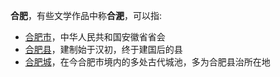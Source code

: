 '''合肥'''，有些文学作品中称'''合淝'''，可以指:
*[[合肥市|合肥市]]，中华人民共和国安徽省省会
*[[合肥县|合肥县]]，建制始于汉初，终于建国后的县
*[[合肥城|合肥城]]，在今合肥市境内的多处古代城池，多为合肥县治所在地

{{disambig|Cat=二字中国地名消歧义|L}}